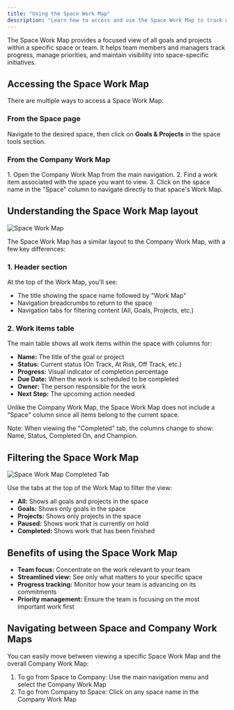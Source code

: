 ```yaml
---
title: "Using the Space Work Map"
description: "Learn how to access and use the Space Work Map to track work within a specific team or department."
---
```



<ImageEnhancer />

The Space Work Map provides a focused view of all goals and projects within a specific space or team. It helps team members and managers track progress, manage priorities, and maintain visibility into space-specific initiatives.

## Accessing the Space Work Map

There are multiple ways to access a Space Work Map:

### From the Space page

Navigate to the desired space, then click on **Goals & Projects** in the space tools section.

### From the Company Work Map

<Steps>
1. Open the Company Work Map from the main navigation.
2. Find a work item associated with the space you want to view.
3. Click on the space name in the "Space" column to navigate directly to that space's Work Map.
</Steps>

## Understanding the Space Work Map layout

![Space Work Map](./space-work-map.png)

The Space Work Map has a similar layout to the Company Work Map, with a few key differences:

### 1. Header section

At the top of the Work Map, you'll see:
- The title showing the space name followed by "Work Map"
- Navigation breadcrumbs to return to the space
- Navigation tabs for filtering content (All, Goals, Projects, etc.)

### 2. Work items table

The main table shows all work items within the space with columns for:

- **Name:** The title of the goal or project
- **Status:** Current status (On Track, At Risk, Off Track, etc.)
- **Progress:** Visual indicator of completion percentage
- **Due Date:** When the work is scheduled to be completed
- **Owner:** The person responsible for the work
- **Next Step:** The upcoming action needed

<Aside>Unlike the Company Work Map, the Space Work Map does not include a "Space" column since all items belong to the current space.</Aside>

Note: When viewing the "Completed" tab, the columns change to show: Name, Status, Completed On, and Champion.

## Filtering the Space Work Map

![Space Work Map Completed Tab](./completed-tab.png)

Use the tabs at the top of the Work Map to filter the view:

- **All:** Shows all goals and projects in the space
- **Goals:** Shows only goals in the space
- **Projects:** Shows only projects in the space
- **Paused:** Shows work that is currently on hold
- **Completed:** Shows work that has been finished

## Benefits of using the Space Work Map

- **Team focus:** Concentrate on the work relevant to your team
- **Streamlined view:** See only what matters to your specific space
- **Progress tracking:** Monitor how your team is advancing on its commitments
- **Priority management:** Ensure the team is focusing on the most important work first

## Navigating between Space and Company Work Maps

You can easily move between viewing a specific Space Work Map and the overall Company Work Map:

1. To go from Space to Company: Use the main navigation menu and select the Company Work Map
2. To go from Company to Space: Click on any space name in the Company Work Map
